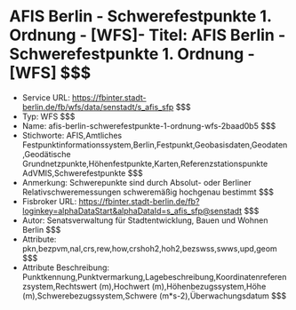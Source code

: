 # AFIS Berlin - Schwerefestpunkte 1. Ordnung - [WFS]- Titel: AFIS Berlin - Schwerefestpunkte 1. Ordnung - [WFS] $$$
- Service URL: https://fbinter.stadt-berlin.de/fb/wfs/data/senstadt/s_afis_sfp $$$
- Typ: WFS $$$
- Name: afis-berlin-schwerefestpunkte-1-ordnung-wfs-2baad0b5 $$$
- Stichworte: AFIS,Amtliches Festpunktinformationssystem,Berlin,Festpunkt,Geobasisdaten,Geodaten,Geodätische Grundnetzpunkte,Höhenfestpunkte,Karten,Referenzstationspunkte AdVMIS,Schwerefestpunkte $$$
- Anmerkung: Schwerepunkte sind durch Absolut- oder Berliner Relativschweremessungen schweremäßig hochgenau bestimmt $$$
- Fisbroker URL: https://fbinter.stadt-berlin.de/fb?loginkey=alphaDataStart&alphaDataId=s_afis_sfp@senstadt $$$
- Autor: Senatsverwaltung für Stadtentwicklung, Bauen und Wohnen Berlin $$$
- Attribute: pkn,bezpvm,nal,crs,rew,how,crshoh2,hoh2,bezswss,swws,upd,geom $$$
- Attribute Beschreibung: Punktkennung,Punktvermarkung,Lagebeschreibung,Koordinatenreferenzsystem,Rechtswert (m),Hochwert (m),Höhenbezugssystem,Höhe (m),Schwerebezugssystem,Schwere (m*s-2),Überwachungsdatum $$$

